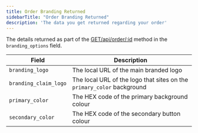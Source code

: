 ```yaml
---
title: Order Branding Returned 
sidebarTitle: "Order Branding Returned"
description: 'The data you get returned regarding your order'
---
```


The details returned as part of the [GET/api/order/:id](/api-reference/endpoint/orders/getorder) method in the `branding_options` field.

| Field                  | Description                                                              |
| ---------------------- | ------------------------------------------------------------------------ |
| `branding_logo`        | The local URL of the main branded logo                                   |
| `branding_claim_logo`  | The local URL of the logo that sites on the `primary_color` background   |
| `primary_color`        | The HEX code of the primary background colour                            |
| `secondary_color`      | The HEX code of the secondary button colour                              |
